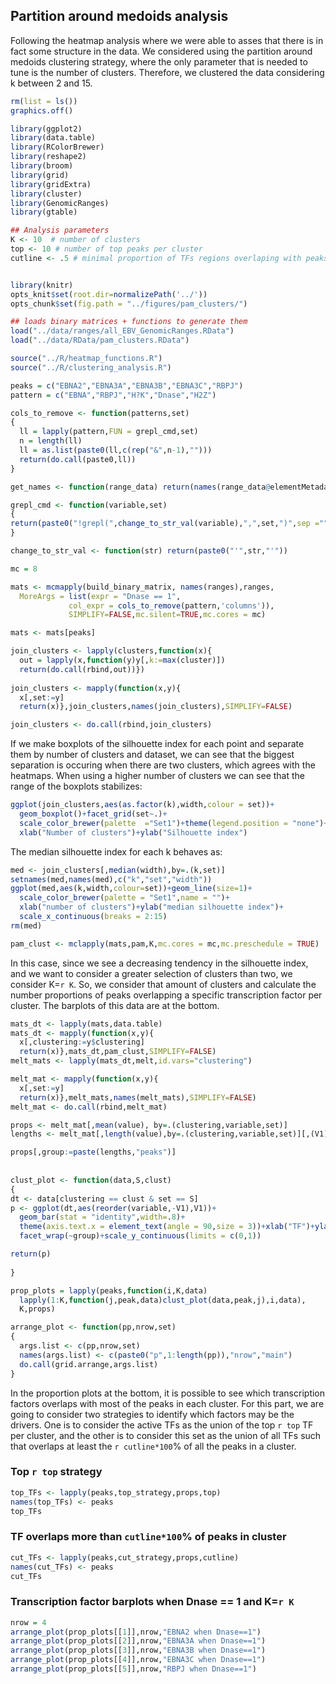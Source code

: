 
## Partition around medoids analysis

Following the heatmap analysis where we were able to asses that there
is in fact some structure in the data. We considered using the
partition around medoids clustering strategy, where the only parameter
that is needed to tune is the number of clusters. Therefore, we
clustered the data considering k between 2 and 15.


```r

rm(list = ls())
graphics.off()

library(ggplot2)
library(data.table)
library(RColorBrewer)
library(reshape2)
library(broom)
library(grid)
library(gridExtra)
library(cluster)
library(GenomicRanges)
library(gtable)

## Analysis parameters
K <- 10  # number of clusters
top <- 10 # number of top peaks per cluster
cutline <- .5 # minimal proportion of TFs regions overlaping with peaks in cluster


library(knitr)
opts_knit$set(root.dir=normalizePath('../'))
opts_chunk$set(fig.path = "../figures/pam_clusters/")

## loads binary matrices + functions to generate them
load("../data/ranges/all_EBV_GenomicRanges.RData")
load("../data/RData/pam_clusters.RData")

source("../R/heatmap_functions.R")
source("../R/clustering_analysis.R")

peaks = c("EBNA2","EBNA3A","EBNA3B","EBNA3C","RBPJ")
pattern = c("EBNA","RBPJ","H?K","Dnase","H2Z")

cols_to_remove <- function(patterns,set)
{
  ll = lapply(pattern,FUN = grepl_cmd,set)
  n = length(ll)
  ll = as.list(paste0(ll,c(rep("&",n-1),"")))
  return(do.call(paste0,ll))
}

get_names <- function(range_data) return(names(range_data@elementMetadata@listData))

grepl_cmd <- function(variable,set)
{
return(paste0("!grepl(",change_to_str_val(variable),",",set,")",sep =""))
}

change_to_str_val <- function(str) return(paste0("'",str,"'"))

mc = 8

```



```r

mats <- mcmapply(build_binary_matrix, names(ranges),ranges,
  MoreArgs = list(expr = "Dnase == 1",
             col_expr = cols_to_remove(pattern,'columns')),
			 SIMPLIFY=FALSE,mc.silent=TRUE,mc.cores = mc)

mats <- mats[peaks]

join_clusters <- lapply(clusters,function(x){
  out = lapply(x,function(y)y[,k:=max(cluster)])
  return(do.call(rbind,out))})
	
join_clusters <- mapply(function(x,y){
  x[,set:=y]
  return(x)},join_clusters,names(join_clusters),SIMPLIFY=FALSE)

join_clusters <- do.call(rbind,join_clusters)


```

If we make boxplots of the silhouette index for each point and
separate them by number of clusters and dataset, we can see that the
biggest separation is occuring when there are two clusters, which
agrees with the heatmaps. When using a higher number of clusters we
can see that the range of the boxplots stabilizes:


```r
ggplot(join_clusters,aes(as.factor(k),width,colour = set))+
  geom_boxplot()+facet_grid(set~.)+
  scale_color_brewer(palette  ="Set1")+theme(legend.position = "none")+
  xlab("Number of clusters")+ylab("Silhouette index")
```

The median silhouette index for each k behaves as:

```r
med <- join_clusters[,median(width),by=.(k,set)]
setnames(med,names(med),c("k","set","width"))
ggplot(med,aes(k,width,colour=set))+geom_line(size=1)+
  scale_color_brewer(palette = "Set1",name = "")+
  xlab("number of clusters")+ylab("median silhouette index")+
  scale_x_continuous(breaks = 2:15)
rm(med)
```

```r
pam_clust <- mclapply(mats,pam,K,mc.cores = mc,mc.preschedule = TRUE)
```

In this case, since we see a decreasing tendency in the silhouette
index, and we want to consider a greater selection of clusters than
two, we consider K=`r K`. So, we consider that amount of clusters and
calculate the number proportions of peaks overlapping a specific
transcription factor per cluster. The barplots of this data are at the bottom.


```r
mats_dt <- lapply(mats,data.table)
mats_dt <- mapply(function(x,y){
  x[,clustering:=y$clustering]
  return(x)},mats_dt,pam_clust,SIMPLIFY=FALSE)
melt_mats <- lapply(mats_dt,melt,id.vars="clustering")

melt_mat <- mapply(function(x,y){
  x[,set:=y]
  return(x)},melt_mats,names(melt_mats),SIMPLIFY=FALSE)
melt_mat <- do.call(rbind,melt_mat)

props <- melt_mat[,mean(value), by=.(clustering,variable,set)]
lengths <- melt_mat[,length(value),by=.(clustering,variable,set)][,(V1)]

props[,group:=paste(lengths,"peaks")]
  
  
clust_plot <- function(data,S,clust)
{
dt <- data[clustering == clust & set == S]
p <- ggplot(dt,aes(reorder(variable,-V1),V1))+
  geom_bar(stat = "identity",width=.8)+
  theme(axis.text.x = element_text(angle = 90,size = 3))+xlab("TF")+ylab("Cluster prop.")+
  facet_wrap(~group)+scale_y_continuous(limits = c(0,1))

return(p)
  
}

prop_plots = lapply(peaks,function(i,K,data)
  lapply(1:K,function(j,peak,data)clust_plot(data,peak,j),i,data),
  K,props)

arrange_plot <- function(pp,nrow,set)
{
  args.list <- c(pp,nrow,set)
  names(args.list) <- c(paste0("p",1:length(pp)),"nrow","main")
  do.call(grid.arrange,args.list)
}


```

In the proportion plots at the bottom, it is possible to see which
transcription factors overlaps with most of the peaks in each
cluster. For this part, we are going to consider two strategies to
identify which factors may be the drivers. One is to consider the
active TFs as the union of the top `r top` TF per cluster, and the
other is to consider this set as the union of all TFs such that
overlaps at least the `r cutline*100`% of all the peaks in a cluster.

### Top `r top` strategy

```r

top_TFs <- lapply(peaks,top_strategy,props,top)
names(top_TFs) <- peaks
top_TFs

```


### TF overlaps more than `cutline*100`% of peaks in cluster


```r
cut_TFs <- lapply(peaks,cut_strategy,props,cutline)
names(cut_TFs) <- peaks
cut_TFs

```



### Transcription factor barplots when Dnase == 1 and K=`r K`

```r
nrow = 4
arrange_plot(prop_plots[[1]],nrow,"EBNA2 when Dnase==1")
arrange_plot(prop_plots[[2]],nrow,"EBNA3A when Dnase==1")
arrange_plot(prop_plots[[3]],nrow,"EBNA3B when Dnase==1")
arrange_plot(prop_plots[[4]],nrow,"EBNA3C when Dnase==1")
arrange_plot(prop_plots[[5]],nrow,"RBPJ when Dnase==1")
```











